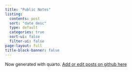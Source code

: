 ```yaml
---
title: "Public Notes"
listing:
  contents: post
  sort: "date desc"
  type: default
  categories: true
  sort-ui: false
  filter-ui: false
page-layout: full
title-block-banner: false
---
```


Now generated with quarto. [Add or edit posts on github here](https://github.com/hakyimlab/web-lab-notes-quarto)
